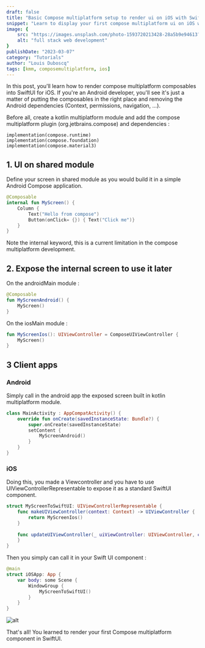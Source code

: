 ```yaml
---
draft: false
title: "Basic Compose multiplatform setup to render ui on iOS with SwiftUI"
snippet: "Learn to display your first compose multiplatform ui on iOS with SwiftUI"
image: {
    src: "https://images.unsplash.com/photo-1593720213428-28a5b9e94613?&fit=crop&w=430&h=240",
    alt: "full stack web development"
}
publishDate: "2023-03-07"
category: "Tutorials"
author: "Louis Duboscq"
tags: [kmm, composemultiplatform, ios]
--- 
```


In this post, you'll learn how to render compose multiplatform composables into SwiftUI for iOS. 
If you're an Android developer, you'll see it's just a matter of putting the composables in the right place and removing the Android dependencies (Context, permissions, navigation, ...).

Before all, create a kotlin multiplatform module and add the compose multiplatform plugin (org.jetbrains.compose) and dependencies :

```
implementation(compose.runtime)
implementation(compose.foundation) 
implementation(compose.material3)
```

## 1. UI on shared module

Define your screen in shared module as you would build it in a simple Android Compose application.

```kotlin
@Composable
internal fun MyScreen() {
    Column {
        Text("Hello from compose")
        Button(onClick= {}) { Text("Click me")}
    }
}
```

Note the internal keyword, this is a current limitation in the compose multiplatform development. 

## 2. Expose the internal screen to use it later

On the androidMain module : 

```kotlin
@Composable
fun MyScreenAndroid() {
    MyScreen()
}
```

On the iosMain module : 

```kotlin
fun MyScreenIos(): UIViewController = ComposeUIViewController {
    MyScreen()
}
```

## 3 Client apps

### Android

Simply call in the android app the exposed screen built in kotlin multiplatform module.

```kotlin
class MainActivity : AppCompatActivity() {
    override fun onCreate(savedInstanceState: Bundle?) {
        super.onCreate(savedInstanceState)
        setContent {
            MyScreenAndroid()
        }
    }
}
```

### iOS

Doing this, you made a Viewcontroller and you have to use UIViewControllerRepresentable to expose it as a standard SwiftUI component.

```swift
struct MyScreenToSwiftUI: UIViewControllerRepresentable {
    func makeUIViewController(context: Context) -> UIViewController {
        return MyScreenIos()
    }
    
    func updateUIViewController(_ uiViewController: UIViewController, context: Context) {
    }
}
````

Then you simply can call it in your Swift UI component :

````swift
@main
struct iOSApp: App { 
    var body: some Scene {
        WindowGroup {
            MyScreenToSwiftUI()
        }
    }
}
````

![alt](/images/basic-compose-mpp-both.png)

That's all! You learned to render your first Compose multiplatform component in SwiftUI.
